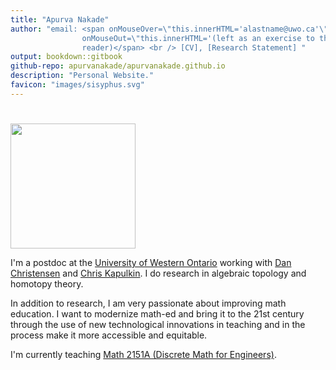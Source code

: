 ```yaml
--- 
title: "Apurva Nakade"
author: "email: <span onMouseOver=\"this.innerHTML='alastname@uwo.ca'\"
                onMouseOut=\"this.innerHTML='(left as an exercise to the reader)'\">(left as an exercise to the
                reader)</span> <br /> [CV], [Research Statement] "
output: bookdown::gitbook
github-repo: apurvanakade/apurvanakade.github.io
description: "Personal Website."
favicon: "images/sisyphus.svg"
---
```


# {-}

<img src="images/me0.jpg" width="200px" class="left" />

I\'m a postdoc at the [University of Western Ontario] working with [Dan Christensen] and [Chris Kapulkin]. 
I do research in algebraic topology and homotopy theory.

In addition to research, I am very passionate about improving math education. I want to
modernize math-ed and bring it to the 21st century through the use of new technological innovations 
in teaching and in the process make it more accessible and equitable.

I\'m currently teaching [Math 2151A (Discrete Math for Engineers)].

  [University of Western Ontario]: http://www.math.uwo.ca/ 
  [Dan Christensen]: https://jdc.math.uwo.ca/ 
  [Chris Kapulkin]: http://www.math.uwo.ca/faculty/kapulkin/
  [CV]: https://drive.google.com/file/d/1CZJ4_A2ssI0-V_HszcPoEJyQC1EY2s5u/view?usp=sharing
  [Research Statement]: https://drive.google.com/file/d/15HeOJjr6BuuxA0ZNCwSYeHpB2d5Z2sci/view?usp=sharing
  [Math 2151A (Discrete Math for Engineers)]: https://owl.uwo.ca/portal/site/5a31b856-d356-4278-9a3a-1dfebc96e873